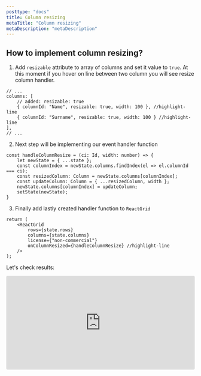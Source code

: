 ```yaml
---
posttype: "docs"
title: Column resizing
metaTitle: "Column resizing"
metaDescription: "metaDescription"
---
```


## How to implement column resizing?

1. Add `resizable` attribute to array of columns and set it value to `true`. At this moment if you hover on line between two column you will see resize column handler.

```tsx
// ...
columns: [
    // added: resizable: true
    { columnId: "Name", resizable: true, width: 100 }, //highlight-line
    { columnId: "Surname", resizable: true, width: 100 } //highlight-line
],
// ...
```

2. Next step will be implementing our event handler function

```tsx
const handleColumnResize = (ci: Id, width: number) => {
    let newState = { ...state };
    const columnIndex = newState.columns.findIndex(el => el.columnId === ci);
    const resizedColumn: Column = newState.columns[columnIndex];
    const updateColumn: Column = { ...resizedColumn, width };
    newState.columns[columnIndex] = updateColumn;
    setState(newState);
}
```

3. Finally add lastly created handler function to `ReactGrid` 

```tsx
return (
    <ReactGrid
        rows={state.rows}
        columns={state.columns}
        license={"non-commercial"}
        onColumnResized={handleColumnResize} //highlight-line
    />
);
```

Let's check results:

<iframe
    src="https://codesandbox.io/embed/reactgrid-getting-started-f38v0?fontsize=14&hidenavigation=1&theme=dark"
    style="width:100%; height:250px; border:0; border-radius: 4px; overflow:hidden;"
    title="reactgrid-column-resizing"
    allow="geolocation; microphone; camera; midi; vr; accelerometer; gyroscope; payment; ambient-light-sensor; encrypted-media; usb"
    sandbox="allow-modals allow-forms allow-popups allow-scripts allow-same-origin"
></iframe>